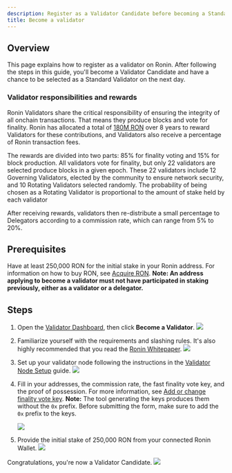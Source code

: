 ```yaml
---
description: Register as a Validator Candidate before becoming a Standard Validator.
title: Become a validator
---
```



## Overview

This page explains how to register as a validator on Ronin.
After following the steps in this guide, you'll become a
Validator Candidate and have a chance to be selected as a
Standard Validator on the next day.

### Validator responsibilities and rewards

Ronin Validators share the critical responsibility of ensuring the integrity of all onchain transactions. That means they produce blocks and vote for finality. Ronin has allocated a total of [180M RON](./../../basics/rewards.md) over 8 years to reward Validators for these contributions, and Validators also receive a percentage of Ronin transaction fees.

The rewards are divided into two parts: 85% for finality voting and 15% for block production. All validators vote for finality, but only 22 validators are selected produce blocks in a given epoch. 
These 22 validators include 12 Governing Validators, elected by the community to ensure network security, and 10 Rotating Validators selected randomly. The probability of being chosen as a Rotating Validator is proportional to the amount of stake held by each validator

After receiving rewards, validators then re-distribute a small percentage to Delegators according to a commission rate, which can range from 5% to 20%.




## Prerequisites

Have at least 250,000 RON for the initial stake in your Ronin address. For information on how to buy RON, see [Acquire RON](./../../basics/acquire-ron.mdx).
**Note: An address applying to become a validator must not have participated in staking previously, either as a validator or a delegator.**

## Steps

1. Open the [Validator Dashboard](https://validator.roninchain.com/), then click **Become a Validator**.
    <img src={becomeValidator} width={1000} />

2. Familiarize yourself with the requirements and slashing rules. 
It's also highly recommended that you read the <a href="/basics/white-paper" target="_blank">Ronin Whitepaper</a>.
    <img src={stepOne} width={1000} />

3. Set up your validator node following the instructions in the [Validator Node Setup](/validators/setup/mainnet) guide.
    <img src={stepTwo} width={1000} />

4. Fill in your addresses, the commission rate, the fast finality vote key, and the proof of possession. For more information, see [Add or change finality vote key](../manage/finality.mdx). **Note:** The tool generating the keys produces them without the `0x` prefix. Before submitting the form, make sure to add the `0x` prefix to the keys.

    <img src={stepThree} width={1000} />

5. Provide the initial stake of 250,000 RON from your connected Ronin Wallet.
    <img src={stepFour} width={1000} />

Congratulations, you're now a Validator Candidate.
<img src={stepFive} width={1000} />
